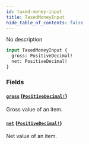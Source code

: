 ```yaml
---
id: taxed-money-input
title: TaxedMoneyInput
hide_table_of_contents: false
---
```


No description

```graphql
input TaxedMoneyInput {
  gross: PositiveDecimal!
  net: PositiveDecimal!
}
```

### Fields

#### [`gross`](#) ([`PositiveDecimal!`](../../../developer/api-reference/scalars/positive-decimal))

Gross value of an item.

#### [`net`](#) ([`PositiveDecimal!`](../../../developer/api-reference/scalars/positive-decimal))

Net value of an item.
